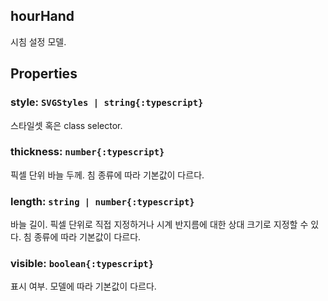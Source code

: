 ## hourHand
시침 설정 모델.
## Properties

### style: `SVGStyles | string{:typescript}`
스타일셋 혹은 class selector.  

### thickness: `number{:typescript}`
픽셀 단위 바늘 두께.
침 종류에 따라 기본값이 다르다.  

### length: `string | number{:typescript}`
바늘 길이.
픽셀 단위로 직접 지정하거나 시계 반지름에 대한 상대 크기로 지정할 수 있다.
침 종류에 따라 기본값이 다르다.  

### visible: `boolean{:typescript}`
표시 여부.
모델에 따라 기본값이 다르다.  
